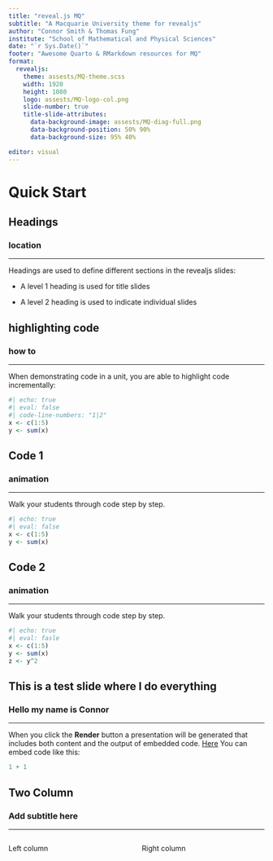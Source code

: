 ---
title: "reveal.js MQ"
subtitle: "A Macquarie University theme for revealjs"
author: "Connor Smith & Thomas Fung"
institute: "School of Mathematical and Physical Sciences"
date: "`r Sys.Date()`"
footer: "Awesome Quarto & RMarkdown resources for MQ"
format: 
  revealjs:
    theme: assests/MQ-theme.scss
    width: 1920
    height: 1080
    logo: assests/MQ-logo-col.png
    slide-number: true
    title-slide-attributes: 
      data-background-image: assests/MQ-diag-full.png
      data-background-position: 50% 90%
      data-background-size: 95% 40%

editor: visual
---

# Quick Start {.title}

## Headings

### location

<hr size="2rem" color="#373A36">

Headings are used to define different sections in the revealjs slides:

-   A level 1 heading is used for title slides

-   A level 2 heading is used to indicate individual slides

## highlighting code

### how to

<hr size="2rem" color="#373A36">

When demonstrating code in a unit, you are able to highlight code incrementally:

```{r}
#| echo: true
#| eval: false
#| code-line-numbers: "1|2"
x <- c(1:5)
y <- sum(x)

```

## Code 1

### animation

<hr size="2rem" color="#373A36">

Walk your students through code step by step.

```{r}
#| echo: true
#| eval: false
x <- c(1:5)
y <- sum(x)

```

## Code 2

### animation

<hr size="2rem" color="#373A36">

Walk your students through code step by step.

```{r}
#| echo: true
#| eval: fasle
x <- c(1:5)
y <- sum(x)
z <- y^2

```

## This is a test slide where I do everything

### Hello my name is Connor

<hr size="2rem" color="#373A36">

When you click the **Render** button a presentation will be generated that includes both content and the output of embedded code. [Here](https://www.emilhvitfeldt.com/post/slidecraft-colors-fonts/ "Testing this out") You can embed code like this:

```{r}
1 + 1
```

## Two Column

### Add subtitle here

<hr size="2rem" color="#373A36">

:::: {.columns}

::: {.column width="50%"}
Left column
:::

::: {.column width="50%"}
Right column
:::

::::
